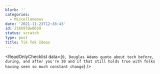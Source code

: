 ```yaml
---
blurb: ''
categories:
  - Miscellaneous
date: '2021-11-23T12:38:43'
id: 21KU9lQw86S9
status: scratch
type: post
title: Tik Tok Ideas
---
```


<ReadOnlyChecklist data={`
0, Douglas Adams quote about tech before, during, and after you're 30 and if that still holds true with folks having seen so much constant change
`} />
